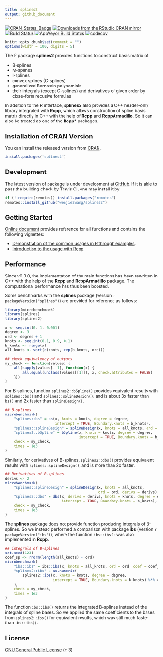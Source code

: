 ```yaml
---
title: splines2
output: github_document
---
```


[![CRAN_Status_Badge][r-pkg-badge]][cran-url]
[![Downloads from the RStudio CRAN mirror][cranlog-badge]][cran-url]
[![Build Status][travis-master]][travis]
[![AppVeyor Build Status][appveyor-master]][appveyor]
[![codecov][codecov-master]][codecov]


```r
knitr::opts_chunk$set(comment = "")
options(width = 100, digits = 5)
```

The R package **splines2** provides functions to construct basis matrix of

- B-splines
- M-splines
- I-splines
- convex splines (C-splines)
- generalized Bernstein polynomials
- their integrals (except C-splines) and derivatives of given order by
  close-form recusive formulas

In addition to the R interface, **splines2** also provides a C++ header-only
library integrated with **Rcpp**, which allows construction of spline basis
matrix directly in C++ with the help of **Rcpp** and **RcppArmadillo**.  So it
can also be treated as one of the **Rcpp**\* packages.


## Installation of CRAN Version

You can install the released version from [CRAN][cran-url].

```R
install.packages("splines2")
```

## Development

The latest version of package is under development at [GitHub][github-url].  If
it is able to pass the building check by Travis CI, one may install it by

```R
if (! require(remotes)) install.packages("remotes")
remotes::install_github("wenjie2wang/splines2")
```

## Getting Started

[Online document][pkgdown-url] provides reference for all functions and contains
the following vignettes:

- [Demonstration of the common usages in R through examples][pkg-demo].
- [Introduction to the usage with Rcpp][pkg-wi-rcpp]

## Performance

Since v0.3.0, the implementation of the main functions has been rewritten in C++
with the help of the **Rcpp** and **RcppArmadillo** package. The computational
performance has thus been boosted.

Some benchmarks with the **splines** package
(version `r packageVersion("splines")`)
are provided for reference as follows:

```r
library(microbenchmark)
library(splines)
library(splines2)

x <- seq.int(0, 1, 0.001)
degree <- 3
ord <- degree + 1
knots <- seq.int(0.1, 0.9, 0.1)
b_knots <- range(x)
all_knots <- sort(c(knots, rep(b_knots, ord)))

## check equivalency of outputs
my_check <- function(values) {
    all(sapply(values[- 1], function(x) {
        all.equal(unclass(values[[1]]), x, check.attributes = FALSE)
    }))
}
```

For B-splines, function `splines2::bSpline()` provides equivalent results with
`splines::bs()` and `splines::splineDesign()`, and is about 3x faster than
`bs()` and 2x faster than `splineDesign()`.

```r
## B-splines
microbenchmark(
    "splines::bs" = bs(x, knots = knots, degree = degree,
                       intercept = TRUE, Boundary.knots = b_knots),
    "splines::splineDesign" = splineDesign(x, knots = all_knots, ord = ord),
    "splines2::bSpline" = bSpline(x, knots = knots, degree = degree,
                                  intercept = TRUE, Boundary.knots = b_knots),
    check = my_check,
    times = 1e3
)
```

Similarly, for derivatives of B-splines, `splines2::dbs()` provides equivalent
results with `splines::splineDesign()`, and is more than 2x faster.

```r
## Derivatives of B-splines
derivs <- 2
microbenchmark(
    "splines::splineDesign" = splineDesign(x, knots = all_knots,
                                           ord = ord, derivs = derivs),
    "splines2::dbs" = dbs(x, derivs = derivs, knots = knots, degree = degree,
                          intercept = TRUE, Boundary.knots = b_knots),
    check = my_check,
    times = 1e3
)
```

The **splines** package does not provide function producing integrals of
B-splines.  So we instead performed a comparison with package **ibs** (version
`r packageVersion("ibs")`), where the function `ibs::ibs()` was also implemented
in **Rcpp**.

```r
## integrals of B-splines
set.seed(123)
coef_sp <- rnorm(length(all_knots) - ord)
microbenchmark(
    "ibs::ibs" = ibs::ibs(x, knots = all_knots, ord = ord, coef = coef_sp),
    "splines2::ibs" = as.numeric(
        splines2::ibs(x, knots = knots, degree = degree,
                      intercept = TRUE, Boundary.knots = b_knots) %*% coef_sp
    ),
    check = my_check,
    times = 1e3
)
```

The function `ibs::ibs()` returns the integrated B-splines instead of the
integrals of spline bases.  So we applied the same coefficients to the bases
from `splines2::ibs()` for equivalent results, which was still much faster than
`ibs::ibs()`.


## License

[GNU General Public License][gpl] (≥ 3)

[r-pkg-badge]: https://www.r-pkg.org/badges/version/splines2
[cranlog-badge]: https://cranlogs.r-pkg.org/badges/splines2
[cran-url]: https://CRAN.R-project.org/package=splines2
[travis]: https://travis-ci.org/wenjie2wang/splines2
[travis-master]: https://travis-ci.org/wenjie2wang/splines2.svg?branch=master
[github-url]: https://github.com/wenjie2wang/splines2
[pkgdown-url]: https://wenjie-stat.me/splines2
[pkg-demo]: https://wenjie-stat.me/splines2/articles/splines2-intro
[pkg-wi-rcpp]: https://wenjie-stat.me/splines2/articles/splines2-wi-rcpp
[codecov]: https://codecov.io/gh/wenjie2wang/splines2
[codecov-master]: https://codecov.io/gh/wenjie2wang/splines2/branch/master/graph/badge.svg
[appveyor]: https://ci.appveyor.com/project/wenjie2wang/splines2
[appveyor-master]: https://ci.appveyor.com/api/projects/status/bvoso7nxchg1incb/branch/master?svg=true
[gpl]: https://www.gnu.org/licenses/
